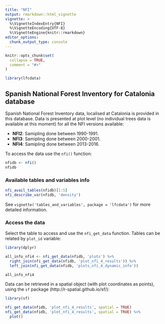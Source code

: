 ```yaml
---
title: "NFI"
output: rmarkdown::html_vignette
vignette: >
  %\VignetteIndexEntry{NFI}
  %\VignetteEncoding{UTF-8}
  %\VignetteEngine{knitr::rmarkdown}
editor_options: 
  chunk_output_type: console
---
```


```r
knitr::opts_chunk$set(
  collapse = TRUE,
  comment = "#>"
)
```

```r
library(lfcdata)
```

## Spanish National Forest Inventory for Catalonia database

Spanish National Forest Inventory data, localised at Catalonia is provided in this
database. Data is presented at plot level (no individual trees data is available at
this moment) for all the NFI versions available:

  - **NFI2**: Samipling done between 1990-1991.
  - **NFI3**: Samipling done between 2000-2001.
  - **NFI4**: Samipling done between 2013-2016.

To access the data use the `nfi()` function:

```r
nfidb <- nfi()
nfidb
```

### Available tables and variables info

```r
nfi_avail_tables(nfidb)[1:5]
nfi_describe_var(nfidb, 'density')
```

See `vignette('tables_and_variables', package = 'lfcdata')` for more detailed information.

### Access the data

Select the table to access and use the `nfi_get_data` function. Tables can be related by
`plot_id` variable:

```r
library(dplyr)

all_info_nfi4 <- nfi_get_data(nfidb, 'plots') %>%
  right_join(nfi_get_data(nfidb, 'plot_nfi_4_results')) %>%
  left_join(nfi_get_data(nfidb, 'plots_nfi_4_dynamic_info'))

all_info_nfi4
```

Data can be retrieved in a spatial object (with plot coordinates as points), using the
`sf` package (http://r-spatial.github.io/sf/):

```r
library(sf)

nfi_get_data(nfidb, 'plot_nfi_4_results', spatial = TRUE)
nfi_get_data(nfidb, 'plot_nfi_4_results', spatial = TRUE) %>%
  plot()
```

